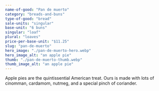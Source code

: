 ```yaml
---
name-of-good: "Pan de muerto"
category: "breads-and-buns"
type-of-good: "bread"
sale-units: "singular"
base-unit: "6 buns"
singular: "loaf"
plural: "loaves"
price-per-base-unit: "$11.25"
slug: "pan-de-muerto"
hero_image: "./pan-de-muerto-hero.webp"
hero_image_alt: "an apple pie"
thumb: "./pan-de-muerto-thumb.webp"
thumb_image_alt: "an apple pie"
---
```


Apple pies are the quintissential American treat. Ours is made with lots of cinomman, cardamom, nutmeg, and a special pinch of coriander.
